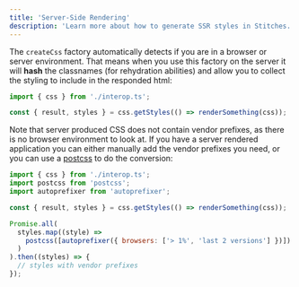 ```yaml
---
title: 'Server-Side Rendering'
description: 'Learn more about how to generate SSR styles in Stitches.'
---
```


The `createCss` factory automatically detects if you are in a browser or server environment. That means when you use this factory on the server it will **hash** the classnames (for rehydration abilities) and allow you to collect the styling to include in the responded html:

```jsx
import { css } from './interop.ts';

const { result, styles } = css.getStyles(() => renderSomething(css));
```

Note that server produced CSS does not contain vendor prefixes, as there is no browser environment to look at. If you have a server rendered application you can either manually add the vendor prefixes you need, or you can use a [postcss](https://www.npmjs.com/package/postcss) to do the conversion:

```jsx
import { css } from './interop.ts';
import postcss from 'postcss';
import autoprefixer from 'autoprefixer';

const { result, styles } = css.getStyles(() => renderSomething(css));

Promise.all(
  styles.map((style) =>
    postcss([autoprefixer({ browsers: ['> 1%', 'last 2 versions'] })]).process(style)
  )
).then((styles) => {
  // styles with vendor prefixes
});
```
